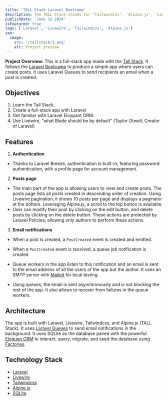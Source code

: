 ```yaml
---
title: 'TALL Stack Laravel Bootcamp'
description: The TALL Stack stands for 'Tailwindcss', 'Alpine.js', 'Laravel', and 'Livewire', a full-stack development solution, built by Laravel community members. This is my exploration of this stack.
publishDate: 'June 12 2024'
isFeatured: true
tags: ['Laravel', 'Livewire', 'Tailwindcss', 'Alpine.js']
seo:
  image:
    src: '/tallstack/1.png'
    alt: Project preview
---
```



**Project Overview:**
This is a full-stack app made with the [Tall Stack](https://tallstack.dev/). It follows the [Laravel Bootcamp](https://bootcamp.laravel.com/) to produce a simple app where users can create posts. It uses Laravel Queues to send recipients an email when a post is created.

<div class="flex justify-center mb-10">
  <Carousel
    client:load
    images={[
      { src: '/tallstack/demo.gif', alt: 'Demo of the app' },
      { src: '/tallstack/1.png', alt: 'List of posts' },
      { src: '/tallstack/2.png', alt: 'Show post' }
    ]}
  />
</div>

## Objectives

1. Learn the Tall Stack.
2. Create a full-stack app with Laravel
3. Get familiar with Laravel Eloquant ORM.
4. Use Livewire, "what Blade should be by default" (Taylor Otwell, Creator of Laravel)

## Features

1. **Authentication**

- Thanks to Laravel Breeze, authentication is built-in, featuring password authentication, with a profile page for account management.

2. **Posts page**

- The main part of the app is allowing users to view and create posts. The posts page lists all posts created in descending order of creation. Using Livewire pagination, it shows 10 posts per page and displays a paginator at the bottom. Leveraging Alpine.js, a scroll to the top button is available.
- User can modify their post by clicking on the edit button, and delete posts by clicking on the delete button. These actions are protected by Laravel Policies, allowing only authors to perform these actions.

3. **Email notifications**

- When a post is created, a `PostCreated` event is created and emitted.

- When a `PostCreated` event is received, a queue job notification is created

- Queue workers in the app listen to this notification and an email is sent to the email address of all the users of the app but the author. It uses an SMTP server with [Mailpit](https://mailpit.axllent.org/) for local testing.

- Using queues, the email is sent asynchronously and is not blocking the rest of the app. It also allows to recover from failures in the queue workers.

## Architecture

The app is built with Laravel, Livewire, Tailwindcss, and Alpine.js (TALL Stack). It uses [Laravel Queues](https://laravel.com/docs/11.x/queues) to send email notifications in the background. It uses SQLite as the database paired with the powerful [Eloquen ORM](https://laravel.com/docs/11.x/eloquent) to interact, query, migrate, and seed the database using [Factories](https://laravel.com/docs/11.x/eloquent-factories).

## Technology Stack

- [Laravel](https://laravel.com/)
- [Livewire](https://livewire.laravel.com)
- [Tailwindcss](https://tailwindcss.com/)
- [Alpine.js](https://alpinejs.dev/)
- [SQLite](https://sqlite.org)

